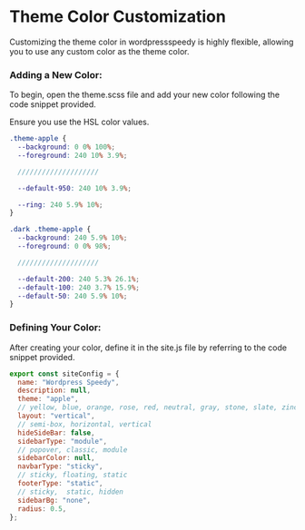 
# Theme Color Customization
Customizing the theme color in wordpressspeedy is highly flexible, allowing you to use any custom color as the theme color.


### Adding a New Color:

To begin, open the theme.scss file and add your new color following the code snippet provided.

<Callout>Ensure you use the HSL color values.</Callout>




```scss filename="theme.scss"
.theme-apple {
  --background: 0 0% 100%;
  --foreground: 240 10% 3.9%;

  ////////////////////

  --default-950: 240 10% 3.9%;

  --ring: 240 5.9% 10%;
}

.dark .theme-apple {
  --background: 240 5.9% 10%;
  --foreground: 0 0% 98%;

  ////////////////////

  --default-200: 240 5.3% 26.1%;
  --default-100: 240 3.7% 15.9%;
  --default-50: 240 5.9% 10%;
}
```
### Defining Your Color:

After creating your color, define it in the site.js file by referring to the code snippet provided.


```js filename="site.js"
export const siteConfig = {
  name: "Wordpress Speedy",
  description: null,
  theme: "apple",
  // yellow, blue, orange, rose, red, neutral, gray, stone, slate, zinc, violate
  layout: "vertical",
  // semi-box, horizontal, vertical
  hideSideBar: false,
  sidebarType: "module",
  // popover, classic, module
  sidebarColor: null,
  navbarType: "sticky",
  // sticky, floating, static
  footerType: "static",
  // sticky,  static, hidden
  sidebarBg: "none",
  radius: 0.5,
};
```
